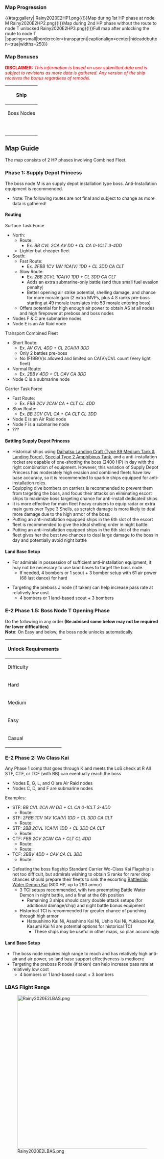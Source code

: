 {{Event/MapPageHeader
|form = 
|spreadsheet = 
|thread = 
}}
{{Event/MapInfo
|en = Beyond Sesoko Island...
|jp = 瀬底島、その先へ――
|tag = E2
|romaji = Sesoko-jima, Sono saki e
|mechanics = <!--
|transport = true
-->
|hp_easy = 2800 HP + 600
|hp_medium = 5000 HP + 1000
|hp_hard = 9600 HP + 1000
<!--
|show_kills = true
|kills_all = 
|kills_easy = ?
|kills_medium = ?
|kills_hard = ?
-->
|reward_casual_1 = {{EquipmentCardKai|Furniture Fairy|icon=true|size=50px}}
|reward_casual_1_x = 1
|reward_casual_2 = {{EquipmentCardKai|Type 97 Torpedo Bomber (931 Air Group)|size=50px}}
|reward_casual_2_x = 1
|reward_casual_3 = {{EquipmentCardKai|Reinforcement Expansion|icon=true|size=50px}}
|reward_casual_3_x = 1
|reward_easy_1 = {{EquipmentCardKai|New Model Gun Mount Improvement Material|icon=true|size=50px}}
|reward_easy_1_x = 2
|reward_easy_2 = {{EquipmentCardKai|Furniture Fairy|icon=true|size=50px}}
|reward_easy_2_x = 1
|reward_easy_3 = {{EquipmentCardKai/Stars|Type 97 Torpedo Bomber (931 Air Group)|2}}
|reward_easy_3_x = 1
|reward_easy_4 = {{EquipmentCardKai|Reinforcement Expansion|icon=true|size=50px}}
|reward_easy_4_x = 1
|reward_medium_1 = {{EquipmentCardKai|New Model Gun Mount Improvement Material|icon=true|size=50px}}
|reward_medium_1_x = 2
|reward_medium_2 = {{EquipmentCardKai|Furniture Fairy|icon=true|size=50px}}
|reward_medium_2_x = 1
|reward_medium_3 = {{EquipmentCardKai|Tenzan (931 Air Group)|size=50px}}
|reward_medium_3_x = 1
|reward_medium_4 = {{EquipmentCardKai|Reinforcement Expansion|icon=true|size=50px}}
|reward_medium_4_x = 1
|reward_medium_5 = {{EquipmentCardKai|Late Model 53cm Bow Torpedo Mount (8 tubes)|size=50px}}
|reward_medium_5_x = 1
|reward_hard_1 = {{EquipmentCardKai|Medal|icon=true|size=50px}}
|reward_hard_1_x = 1
|reward_hard_2 = {{EquipmentCardKai|New Model Gun Mount Improvement Material|icon=true|size=50px}}
|reward_hard_2_x = 3
|reward_hard_3 = {{EquipmentCardKai|Furniture Fairy|icon=true|size=50px}}
|reward_hard_3_x = 1
|reward_hard_4 = {{EquipmentCardKai/Stars|Tenzan (931 Air Group)|2}}
|reward_hard_4_x = 1
|reward_hard_5 = {{EquipmentCardKai|Reinforcement Expansion|icon=true|size=50px}}
|reward_hard_5_x = 2
|reward_hard_6 = {{EquipmentCardKai|Late Model 53cm Bow Torpedo Mount (8 tubes)|size=50px}}
|reward_hard_6_x = 1
}}
{{MapBranchingTable
|title = E-2 Branching Rules
|expand = true
|id = 48-2
|order = A,B,E,F,I,K,R,G,N,O

|A/empty -> B/empty, C = 
* If fleet contains CV(B) or is a Carrier Task Force, go to B.
* Else, if amount of DE+DD ≥ 6, go to C.
* Else, if CVL+[[Akitsu Maru]] = 2, go to B.
* Else, if amount of CL(T)+DE+DD ≥ 6, go to C.
* Go to B if you do not meet any of the above requirements.

|B/empty -> D, E = * Active branching

|E -> F = * Do not meet the requirements to go to H.
|E -> H = 
* Meet '''ALL''' of the following requirements:
** Fast Fleet
** Amount of (F)BB(V) ≤ 3
** Amount of CV(B) ≤ 2
** Amount of (F)BB(V)+CV(B) ≤ 4
** Amount of (F)BB(V)+CV(L/B) ≤ 5

|F -> H = * Do not meet the requirements to go to I.
|F -> I/empty = 
* Meet '''ALL''' of the following requirements:
** Fast Fleet
** Amount of DD ≥ 6
** Amount of (F)BB(V)+CV(B) ≤ 2
** Amount of (F)BB(V)+CV(L/B) ≤ 3

|I/empty -> K/empty = * Do not meet the requirements to go to M.
|I/empty -> M = 
* Meet '''ALL''' of the following requirements:
** Transport Combined Fleet
** Amount of (F)BB(V) ≤ 1
** If Slow Fleet, No (F)BB(V)

|K/empty -> J, L = * Active branching

|R -> S/empty = * Fail the LoS check.
|R -> T = * Pass the LoS check.

|G -> F = * Do not meet the requirements to go to N.
|G -> N = 
* Meet '''ALL''' of the following requirements:
** Route to node N is unlocked.
** If Surface Task Force, no CV(B)
** Amount of (F)BB(V)+CV(L/B) ≤ 4

|N -> O = * Do not meet the requirements to go to P.
|N -> P = 
* Meet '''ALL''' of the following requirements:
** If Slow Fleet, amount of (F)BB(V)+CV(L/B)+{{ShipLink|Akitsu Maru}} ≤ 3
** If Fast Fleet, amount of (F)BB(V)+CV(L/B)+{{ShipLink|Akitsu Maru}} ≤ 4
** Amount of CV(B) ≤ 2

|O -> P = * Pass the LoS check.
|O -> Q/empty = * Fail the LoS check.
}}
===Map Progression===
{{#tag:gallery|
Rainy2020E2HP1.png{{!}}Map during 1st HP phase at node M
Rainy2020E2HP2.png{{!}}Map during 2nd HP phase without the route to node T unlocked
Rainy2020E2HP3.png{{!}}Full map after unlocking the route to node T
|spacing=small|bordercolor=transparent|captionalign=center|hideaddbutton=true|widths=250}}
{{clear}}
===Map Bonuses===
<font color="red">'''DISCLAIMER:''' ''This information is based on user submitted data and is subject to revisions as more data is gathered. Any version of the ship receives the bonus regardless of remodel.''</font>
{|class="wikitable" style="text-align: center; vertical-align: middle;"
|-
!colspan="3"|Ship
!colspan="2"|Damage Bonus
|-
!colspan="5"| Boss Nodes {{Event/Route|M|Red|T|Red}}
|-
!{{ShipBattleCardKai|Kitakami/Kai Ni}}
!{{ShipBattleCardKai|Hibiki/Kai Ni}}
!{{ShipBattleCardKai|Ushio/Kai Ni}}
| rowspan="2" colspan="2"|1.26x
|-
!{{ShipBattleCardKai|Ryuuhou/Kai}}
!
!
|-
! colspan="5"|
|-
!{{ShipBattleCardKai|Yamato/Kai}}
!{{ShipBattleCardKai|Yahagi/Kai}}
!{{ShipBattleCardKai|Kasumi/Kai Ni}}
|rowspan="4" colspan="2"|1.36x
|-
!{{ShipBattleCardKai|Suzutsuki/Kai}}
!{{ShipBattleCardKai|Hamakaze/B Kai}}
!{{ShipBattleCardKai|Isokaze/B Kai}}
|-
!{{ShipBattleCardKai|Asashimo/Kai Ni}}
!{{ShipBattleCardKai|Hatsushimo/Kai Ni}}
!{{ShipBattleCardKai|Yukikaze/Kai}}
|-
!{{ShipBattleCardKai|Sakawa/Kai}}
!
!
|}

{{clear}}
==Map Guide==
The map consists of 2 HP phases involving Combined Fleet.

===Phase 1: Supply Depot Princess===
The boss node M is an supply depot installation type boss. Anti-Installation equipment is recommended.

*Note: The following routes are not final and subject to change as more data is gathered!

====Routing====
Surface Task Force
*North:
** Route: {{Event/Route|A|blue|C|red|H|red|I|blue|K|blue|J|red|M|red}}
***Ex. ''BB CVL 2CA AV DD + CL CA 0-1CLT 3-4DD''
**Lighter but cheaper fleet
*South:
**Fast Route: {{Event/Route|A|blue|B|blue|E|red|H|red|I|blue|K|blue|J|red|M|red}}
***Ex. ''2FBB 1CV 1AV 1CA(V) 1DD + CL 3DD CA CLT''
**Slow Route: {{Event/Route|A|blue|B|blue|E|red|F|red|H|red|I|blue|K|blue|J|red|M|red}}
***Ex. ''2BB 2CVL 1CA(V) 1DD + CL 3DD CA CLT''
***Adds an extra submarine-only battle (and thus small fuel evasion penalty)
***Better opening air strike potential, shelling damage, and chance for more morale gain (2 extra MVPs, plus 4 S ranks pre-boss starting at 49 morale translates into 53 morale entering boss)
**Offers potential for high enough air power to obtain AS at all nodes and high firepower at preboss and boss nodes
*Nodes F & C are submarine nodes
*Node E is an Air Raid node


Transport Combined Fleet
*Short Route: {{Event/Route|A|blue|C|red|H|red|I|blue|M|red}}
**Ex. ''AV CVL 4DD + CL 2CA(V) 3DD''
**Only 2 battles pre-boss
**No (F)BB(V)s allowed and limited on CA(V)/CVL count (Very light fleet)
*Normal Route: {{Event/Route|A|blue|C|red|H|red|I|blue|K|blue|J|red|M|red}}
**Ex. ''2BBV 4DD + CL CAV CA 3DD''
*Node C is a submarine node


Carrier Task Force
*Fast Route: {{Event/Route|A|blue|B|blue|E|red|H|red|I|blue|K|blue|J|red|M|red}}
**Ex. ''FBB 2CV 2CAV CA + CLT CL 4DD''
*Slow Route: {{Event/Route|A|blue|B|blue|E|red|F|red|H|red|I|blue|K|blue|J|red|M|red}}
**Ex. ''BB 3CV CVL CA + CA CLT CL 3DD''
*Node E is an Air Raid node
*Node F is a submarine node
*???


====Battling Supply Depot Princess====
*Historical ships using [[Daihatsu Landing Craft (Type 89 Medium Tank & Landing Force)]], [[Special Type 2 Amphibious Tank]], and a anti-installation rocket are capable of one-shotting the boss (2400 HP) in day with the right combination of equipment. However, this variation of Supply Depot Princess has moderately high evasion and combined fleets have low base accuracy, so it is recommended to sparkle ships equipped for anti-installation roles.
*Equipping dive bombers on carriers is recommended to prevent them from targeting the boss, and focus their attacks on eliminating escort ships to maximize boss targeting chance for anti-install dedicated ships.
*It is more effective for main fleet heavy cruisers to equip radar or extra main guns over Type 3 Shells, as scratch damage is more likely to deal more damage due to the high armor of the boss.
*Putting an anti-installation equipped ships in the 6th slot of the escort fleet is recommended to give the ideal shelling order in night battle.
*Putting an anti-installation equipped ships in the 6th slot of the main fleet gives her the best two chances to deal large damage to the boss in day and potentially avoid night battle

====Land Base Setup====
*For admirals in possession of sufficient anti-installation equipment, it may not be necessary to use land bases to target the boss node.
**If needed, 4 bombers or 1 scout + 3 bomber setup with 61 air power (68 last dance) for hard

*Targeting the preboss J node (if taken) can help increase pass rate at relatively low cost
**4 bombers or 1 land-based scout + 3 bombers

===E-2 Phase 1.5: Boss Node T Opening Phase===
Do the following in any order '''(Be advised some below may not be required for lower difficulties)'''<br />
'''Note:''' On Easy and below, the boss node unlocks automatically.
{|class="wikitable" style="width:100%; text-align: center; vertical-align: middle;"
|-
! style="width: 100%;" colspan="8" | Unlock Requirements
|-
! style="width: 25%;" | Difficulty
! {{Event/Route|E|Red}}
! {{Event/Route|G|Red}}
|-
! Hard
| AS
| AS
|-
! Medium
| AS
! -
|-
! Easy
! -
! -
|-
! Casual
! -
! -
|}
===E-2 Phase 2: Wo Class Kai===
Any Phase 1 comp that goes through K and meets the LoS check at R
All STF, CTF, or TCF (with BB) can eventually reach the boss
*Nodes E, G, L, and O are Air Raid nodes
*Nodes C, D, and F are submarine nodes

Examples:
*STF: ''BB CVL 2CA AV DD + CL CA 0-1CLT 3-4DD''
**Route: {{Event/Route|A|blue|C|red|H|red|I|blue|K|blue|L|red|R|red|T|red}}
*STF: ''2FBB 1CV 1AV 1CA(V) 1DD + CL 3DD CA CLT''
**Route: {{Event/Route|A|blue|B|blue|E|red|H|red|I|blue|K|blue|L|red|R|red|T|red}}
*STF: ''2BB 2CVL 1CA(V) 1DD + CL 3DD CA CLT''
**Route: {{Event/Route|A|blue|B|blue|E|red|F|red|H|red|I|blue|K|blue|L|red|R|red|T|red}}
*CTF: ''FBB 2CV 2CAV CA + CLT CL 4DD''
**Route: {{Event/Route|A|blue|B|blue|E|red|H|red|I|blue|K|blue|L|red|R|red|T|red}}
**Route: {{Event/Route|A|blue|B|blue|D|red|G|red|N|red|P|red|T|red}}
*TCF: ''2BBV 4DD + CAV CA CL 3DD''
**Route: {{Event/Route|A|blue|C|red|H|red|I|blue|K|blue|L|red|R|red|T|red}}


*Defeating the boss flagship Standard Carrier Wo-Class Kai Flagship is not too difficult, but admirals wishing to obtain S ranks for rarer drop chances should prepare their fleets to sink the escorting [[Battleship Water Demon Kai]] (800 HP, up to 290 armor)
**3 TCI setups recommended, with two preempting Battle Water Demon in night battle, and a final at the 6th position
***Remaining 3 ships should carry double attack setups (for additional damage/chip) and night battle bonus equipment
**Historical TCI is recommended for greater chance of punching through high armor
***Hatsushimo Kai Ni, Asashimo Kai Ni, Ushio Kai Ni, Yukikaze Kai, Kasumi Kai Ni are potential options for historical TCI
****These ships may be useful in other maps, so plan accordingly



====Land Base Setup====
*The boss node requires high range to reach and has relatively high anti-air and air power, so land base support effectiveness is mediocre
*Targeting the preboss R node (if taken) can help increase pass rate at relatively low cost
**4 bombers or 1 land-based scout + 3 bombers

===LBAS Flight Range===
[[File:Rainy2020E2LBAS.png|500px|center]]

{{Event/MapPageFooter}}